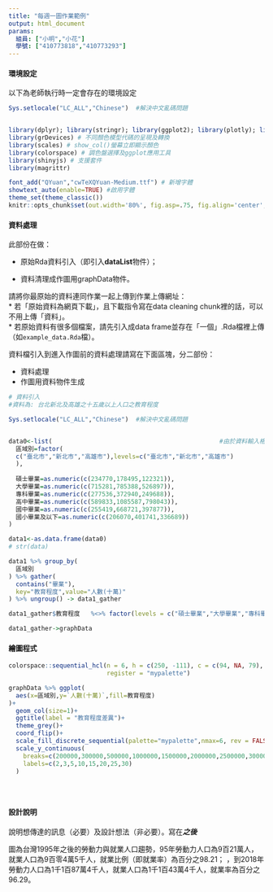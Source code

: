 ```yaml
---
title: "每週一圖作業範例"
output: html_document
params:
  組員: ["小明","小花"]  
  學號: ["410773818","410773293"]
---
```


#### 環境設定

以下為老師執行時一定會存在的環境設定
```r
Sys.setlocale("LC_ALL","Chinese")  #解決中文亂碼問題


library(dplyr); library(stringr); library(ggplot2); library(plotly); library(lubridate); library(readr); library(tidyr); library(showtext);library(ggthemes);library(ggthemes);
library(grDevices) # 不同顏色模型代碼的呈現及轉換
library(scales) # show_col()螢幕立即顯示顏色
library(colorspace) # 調色盤選擇及ggplot應用工具
library(shinyjs) # 支援套件
library(magrittr)

font_add("QYuan","cwTeXQYuan-Medium.ttf") # 新增字體
showtext_auto(enable=TRUE) #啟用字體
theme_set(theme_classic())
knitr::opts_chunk$set(out.width='80%', fig.asp=.75, fig.align='center', fig.showtext=T)
```

#### 資料處理

此部份在做：

  * 原始Rda資料引入（即引入**dataList**物件）；
  
  * 資料清理成作圖用graphData物件。

請將你最原始的資料連同作業一起上傳到作業上傳網址：  
  * 若「原始資料為網頁下載」，且下載指令寫在data cleaning chunk裡的話，可以不用上傳「資料」。  
  * 若原始資料有很多個檔案，請先引入成data frame並存在「一個」.Rda檔裡上傳（如`example_data.Rda`檔）。  

資料檔引入到進入作圖前的資料處理請寫在下面區塊，分二部份：

  * 資料處理  
  * 作圖用資料物件生成
  
```r
# 資料引入
#資料為: 台北新北及高雄之十五歲以上人口之教育程度

Sys.setlocale("LC_ALL","Chinese")  #解決中文亂碼問題


data0<-list(                                              #由於資料輸入格式皆錯誤，筆數不多情況下，改為手動輸入
  區域別=factor(                                          
  c("臺北市","新北市","高雄市"),levels=c("臺北市","新北市","高雄市")
  ),                    
                      
  碩士畢業=as.numeric(c(234770,178495,122321)),              
  大學畢業=as.numeric(c(715281,785388,526897)),              
  專科畢業=as.numeric(c(277536,372940,249688)),
  高中畢業=as.numeric(c(589833,1085587,798043)),
  國中畢業=as.numeric(c(255419,668721,397877)),
  國小畢業及以下=as.numeric(c(206070,401741,336689))
)

data1<-as.data.frame(data0)
# str(data)

data1 %>% group_by(
  區域別
) %>% gather(
  contains("畢業"),
  key="教育程度",value="人數(十萬)"
) %>% ungroup() -> data1_gather

data1_gather$教育程度   %<>% factor(levels = c("碩士畢業","大學畢業","專科畢業","高中畢業","國中畢業","國小畢業及以下"))  

data1_gather->graphData
```

#### 繪圖程式

```r
colorspace::sequential_hcl(n = 6, h = c(250, -111), c = c(94, NA, 79), l = c(7, 93), power = c(0.7, 1.3),
                           register = "mypalette")

graphData %>% ggplot(
  aes(x=區域別,y=`人數(十萬)`,fill=教育程度)
)+
  geom_col(size=1)+
  ggtitle(label = "教育程度差異")+
  theme_grey()+
  coord_flip()+
  scale_fill_discrete_sequential(palette="mypalette",nmax=6, rev = FALSE)+
  scale_y_continuous(
    breaks=c(200000,300000,500000,1000000,1500000,2000000,2500000,3000000),
    labels=c(2,3,5,10,15,20,25,30)
  )





```

#### 設計說明
說明想傳達的訊息（必要）及設計想法（非必要）。寫在***之後
*** 

圖為台灣1995年之後的勞動力與就業人口趨勢，95年勞動力人口為9百21萬人，就業人口為9百零4萬5千人，就業比例（即就業率）為百分之98.21； ，到2018年勞動力人口為1千1百87萬4千人，就業人口為1千1百43萬4千人，就業率為百分之96.29。



